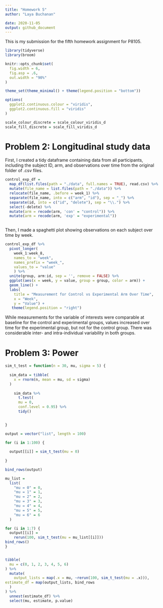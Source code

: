 ```yaml
---
title: "Homework 5"
author: "Laya Buchanan"

date: 2020-11-05
output: github_document
---
```


This is my submission for the fifth homework assignment for P8105.  

```r
library(tidyverse)
library(broom)

knitr::opts_chunk$set(
  fig.width = 6,
  fig.asp = .6,
  out.width = "90%"
)

theme_set(theme_minimal() + theme(legend.position = "bottom"))

options(
  ggplot2.continuous.colour = "viridis",
  ggplot2.continuous.fill = "viridis"
)

scale_colour_discrete = scale_colour_viridis_d
scale_fill_discrete = scale_fill_viridis_d
```

# Problem 2: Longitudinal study data

First, I created a tidy dataframe containing data from all participants, including the subject ID, arm, and observations over time from the original folder of .csv files.

```r
control_exp_df = 
  map_df(list.files(path = "./data", full.names = TRUE), read.csv) %>% 
  mutate(file_name = list.files(path = "./data")) %>% 
  relocate(file_name, .before = week_1) %>% 
  separate(file_name, into = c("arm", "id"), sep = "_") %>% 
  separate(id, into = c("id", "delete"), sep = "\\.") %>% 
  select(-delete) %>% 
  mutate(arm = recode(arm, 'con' = "control")) %>% 
  mutate(arm = recode(arm, 'exp' = "experimental"))
  
```

Then, I made a spaghetti plot showing observations on each subject over time by week.

```r
control_exp_df %>% 
  pivot_longer(
    week_1:week_8,
    names_to = "week",
    names_prefix = "week_",
    values_to = "value"
    ) %>% 
  unite(group, arm:id, sep = '', remove = FALSE) %>% 
  ggplot(aes(x = week, y = value, group = group, color = arm)) + 
  geom_line() + 
  labs(
    title = "Measurement for Control vs Experimental Arm Over Time",
    x = "Week",
    y = "Value") +
   theme(legend.position = "right")
```

While measurements for the variable of interests were comparable at baseline for the control and experimental groups, values increased over time for the experimental group, but not for the control group. There was considerable inter- and intra-individual variability in both groups.

# Problem 3: Power

```r
sim_t_test = function(n = 30, mu, sigma = 5) {
  
  sim_data = tibble(
    x = rnorm(n, mean = mu, sd = sigma)
  )
  
    sim_data %>% 
      t.test(
      mu = 0,
      conf.level = 0.95) %>% 
      tidy()
  

}
```

```r
output = vector("list", length = 100)

for (i in 1:100) {
  
  output[[i]] = sim_t_test(mu = 0)
  
}

bind_rows(output)
```


```r
mu_list = 
  list(
    "mu = 0" = 0,
    "mu = 1" = 1,
    "mu = 2" = 2,
    "mu = 3" = 3,
    "mu = 4" = 4,
    "mu = 5" = 5,
    "mu = 6" = 6
  )

for (i in 1:7) {
  output[[i]] = 
    rerun(100, sim_t_test(mu = mu_list[[i]]))
bind_rows()
}


tibble(
  mu = c(0, 1, 2, 3, 4, 5, 6)
) %>% 
  mutate(
    output_lists = map(.x = mu, ~rerun(100, sim_t_test(mu = .x))), 
estimate_df = map(output_lists, bind_rows
  )
) %>% 
  unnest(estimate_df) %>% 
  select(mu, estimate, p.value)
```

